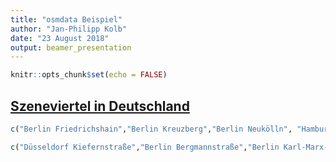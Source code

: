 ```yaml
---
title: "osmdata Beispiel"
author: "Jan-Philipp Kolb"
date: "23 August 2018"
output: beamer_presentation
---
```


```r
knitr::opts_chunk$set(echo = FALSE)
```

## [Szeneviertel in Deutschland](http://www.spiegel.de/wirtschaft/soziales/deutschland-das-sind-die-szeneviertel-in-den-grossstaedten-a-1223648.html)

```r
c("Berlin Friedrichshain","Berlin Kreuzberg","Berlin Neukölln", "Hamburg Schanzenviertel","Hamburg Karoviertel", "Hamburg St. Pauli","München Glockenbachviertel","München Westend","Köln Ehrenfeld","Köln Belgisches Viertel","Frankfurt Bahnhofsviertel","Stuttgart Süd","Stuttgart Heusteigviertel","Stuttgart West","Düsseldorf Flingern")

c("Düsseldorf Kiefernstraße","Berlin Bergmannstraße","Berlin Karl-Marx-Straße","Berlin Maybachufer","Köln Brüsseler Platz","Stuttgart Tübinger Straße")
```

